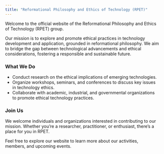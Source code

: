 ```yaml
---
title: "Reformational Philosophy and Ethics of Technology (RPET)"
---
```


Welcome to the official website of the Reformational Philosophy and Ethics of Technology (RPET) group.

Our mission is to explore and promote ethical practices in technology development and application, grounded in reformational philosophy. We aim to bridge the gap between technological advancements and ethical considerations, fostering a responsible and sustainable future.

### What We Do
- Conduct research on the ethical implications of emerging technologies.
- Organize workshops, seminars, and conferences to discuss key issues in technology ethics.
- Collaborate with academic, industrial, and governmental organizations to promote ethical technology practices.

### Join Us
We welcome individuals and organizations interested in contributing to our mission. Whether you're a researcher, practitioner, or enthusiast, there's a place for you in RPET.

Feel free to explore our website to learn more about our activities, members, and upcoming events.
